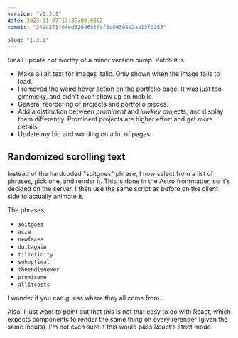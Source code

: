 ```yaml
---
version: "v1.3.1"
date: 2023-11-07T17:36:00.000Z
commit: "249d271f6fed626d683fcf8c89398a2aa13f0153"

slug: "1.3.1"
---
```


Small update not worthy of a minor version bump. Patch it is.

- Make all alt text for images italic. Only shown when the image fails to load.
- I removed the weird hover action on the portfolio page. It was just too gimmicky, and didn't even show up on mobile.
- General reordering of projects and portfolio pieces.
- Add a distinction between _prominent_ and _lowkey_ projects, and display them differently. Prominent projects are higher effort and get more details.
- Update my bio and wording on a lot of pages.

## Randomized scrolling text

Instead of the hardcoded "soitgoes" phrase, I now select from a list of phrases, pick one, and render it. This is done in the Astro frontmatter, so it's decided on the server. I then use the same script as before on the client side to actually animate it.

The phrases:

- `soitgoes`
- `aczw`
- `newfaces`
- `doitagain`
- `tilinfinity`
- `suboptimal`
- `theendisnever`
- `promiseme`
- `allitcosts`

I wonder if you can guess where they all come from...

Also, I just want to point out that this is not that easy to do with React, which expects components to render the same thing on every rerender (given the same inputs). I'm not even sure if this would pass React's strict mode.
